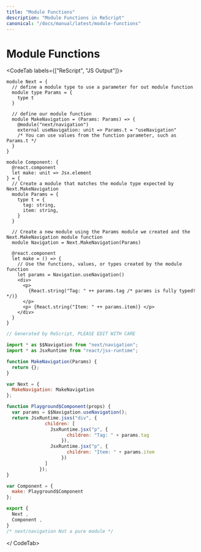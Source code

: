 ```yaml
---
title: "Module Functions"
description: "Module Functions in ReScript"
canonical: "/docs/manual/latest/module-functions"
---
```


# Module Functions

<CodeTab labels={["ReScript", "JS Output"]}>
```res example
module Next = {
  // define a module type to use a parameter for out module function
  module type Params = {
    type t
  }

  // define our module function
  module MakeNavigation = (Params: Params) => {
    @module("next/navigation")
    external useNavigation: unit => Params.t = "useNavigation"
    /* You can use values from the function parameter, such as Params.t */
  }
}

module Component: {
  @react.component
  let make: unit => Jsx.element
} = {
  // Create a module that matches the module type expected by Next.MakeNavigation
  module Params = {
    type t = {
      tag: string,
      item: string,
    }
  }

  // Create a new module using the Params module we created and the Next.MakeNavigation module function
  module Navigation = Next.MakeNavigation(Params)

  @react.component
  let make = () => {
    // Use the functions, values, or types created by the module function
    let params = Navigation.useNavigation()
    <div>
      <p>
        {React.string("Tag: " ++ params.tag /* params is fully typed! */)}
      </p>
      <p> {React.string("Item: " ++ params.item)} </p>
    </div>
  }
}
```
```js
// Generated by ReScript, PLEASE EDIT WITH CARE

import * as $$Navigation from "next/navigation";
import * as JsxRuntime from "react/jsx-runtime";

function MakeNavigation(Params) {
  return {};
}

var Next = {
  MakeNavigation: MakeNavigation
};

function Playground$Component(props) {
  var params = $$Navigation.useNavigation();
  return JsxRuntime.jsxs("div", {
              children: [
                JsxRuntime.jsx("p", {
                      children: "Tag: " + params.tag
                    }),
                JsxRuntime.jsx("p", {
                      children: "Item: " + params.item
                    })
              ]
            });
}

var Component = {
  make: Playground$Component
};

export {
  Next ,
  Component ,
}
/* next/navigation Not a pure module */

```
</ CodeTab>